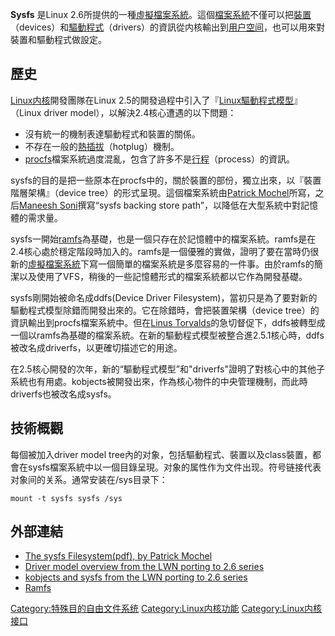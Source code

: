 {{noteTA
|G1=IT
}}
'''Sysfs''' 是Linux 2.6所提供的一種[[虛擬檔案系統|虛擬檔案系統]]。這個[[檔案系統|檔案系統]]不僅可以把[[裝置|裝置]]（devices）和[[驅動程式|驅動程式]]（drivers）的資訊從内核輸出到[[用户空间|用户空间]]，也可以用來對裝置和驅動程式做設定。

== 歷史 ==
[[Linux内核|Linux内核]]開發團隊在Linux 2.5的開發過程中引入了『[[Linux驅動程式模型|Linux驅動程式模型]]』（Linux driver model），以解決2.4核心遭遇的以下問題：
* 沒有統一的機制表達驅動程式和裝置的關係。
* 不存在一般的[[熱插拔|熱插拔]]（hotplug）機制。
* [[procfs|procfs]]檔案系統過度混亂，包含了許多不是[[行程|行程]]（process）的資訊。

sysfs的目的是把一些原本在procfs中的，關於裝置的部份，獨立出來，以『裝置階層架構』（device tree）的形式呈現。這個檔案系統由[[Patrick_Mochel|Patrick Mochel]]所寫，之后[[Maneesh_Soni|Maneesh Soni]]撰寫“sysfs backing store path”，以降低在大型系統中對記憶體的需求量。

sysfs一開始[[ramfs|ramfs]]為基礎，也是一個只存在於記憶體中的檔案系統。ramfs是在2.4核心處於穩定階段時加入的。ramfs是一個優雅的實做，證明了要在當時仍很新的[[虛擬檔案系統|虛擬檔案系統]]下寫一個簡單的檔案系統是多麼容易的一件事。由於ramfs的簡潔以及使用了VFS，稍後的一些記憶體形式的檔案系統都以它作為開發基礎。

sysfs剛開始被命名成ddfs(Device Driver Filesystem)，當初只是為了要對新的驅動程式模型除錯而開發出來的。它在除錯時，會把裝置架構（device tree）的資訊輸出到procfs檔案系統中。但在[[Linus_Torvalds|Linus Torvalds]]的急切督促下，ddfs被轉型成一個以ramfs為基礎的檔案系統。在新的驅動程式模型被整合進2.5.1核心時，ddfs被改名成driverfs，以更確切描述它的用途。

在2.5核心開發的次年，新的“驅動程式模型”和"driverfs"證明了對核心中的其他子系統也有用處。kobjects被開發出來，作為核心物件的中央管理機制，而此時driverfs也被改名成sysfs。

== 技術概觀 ==

每個被加入driver model tree內的对象，包括驅動程式、裝置以及class裝置，都會在sysfs檔案系統中以一個目錄呈現。对象的属性作为文件出现。符号链接代表对象间的关系。通常安装在/sys目录下：
 mount -t sysfs sysfs /sys

== 外部連結 ==
*[https://web.archive.org/web/20151208165134/https://www.kernel.org/pub/linux/kernel/people/mochel/doc/papers/ols-2005/mochel.pdf The sysfs Filesystem(pdf), by Patrick Mochel]
*[http://lwn.net/Articles/31185/ Driver model overview from the LWN porting to 2.6 series]{{Wayback|url=http://lwn.net/Articles/31185/ |date=20080424081606 }}
*[http://lwn.net/Articles/54651/ kobjects and sysfs from the LWN porting to 2.6 series]{{Wayback|url=http://lwn.net/Articles/54651/ |date=20080424081628 }}
*[http://wiki.debian.org/ramfs Ramfs]{{Wayback|url=http://wiki.debian.org/ramfs |date=20080615162649 }}

{{Filesystem}}
{{Linux内核}}

[[Category:特殊目的自由文件系统|Category:特殊目的自由文件系统]]
[[Category:Linux内核功能|Category:Linux内核功能]]
[[Category:Linux内核接口|Category:Linux内核接口]]